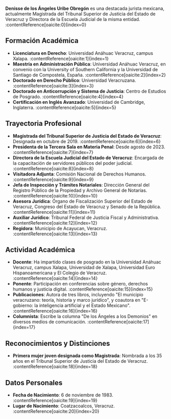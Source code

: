 **Denisse de los Ángeles Uribe Obregón** es una destacada jurista mexicana, actualmente Magistrada del Tribunal Superior de Justicia del Estado de Veracruz y Directora de la Escuela Judicial de la misma entidad. :contentReference[oaicite:0]{index=0}

## Formación Académica

- **Licenciatura en Derecho**: Universidad Anáhuac Veracruz, campus Xalapa. :contentReference[oaicite:1]{index=1}
- **Maestría en Administración Pública**: Universidad Anáhuac Veracruz, en convenio con la University of Southern California y la Universidad de Santiago de Compostela, España. :contentReference[oaicite:2]{index=2}
- **Doctorado en Derecho Público**: Universidad Veracruzana. :contentReference[oaicite:3]{index=3}
- **Doctorado en Anticorrupción y Sistema de Justicia**: Centro de Estudios de Posgrado. :contentReference[oaicite:4]{index=4}
- **Certificación en Inglés Avanzado**: Universidad de Cambridge, Inglaterra. :contentReference[oaicite:5]{index=5}

## Trayectoria Profesional

- **Magistrada del Tribunal Superior de Justicia del Estado de Veracruz**: Designada en octubre de 2019. :contentReference[oaicite:6]{index=6}
- **Presidenta de la Tercera Sala en Materia Penal**: Desde agosto de 2023. :contentReference[oaicite:7]{index=7}
- **Directora de la Escuela Judicial del Estado de Veracruz**: Encargada de la capacitación de servidores públicos del poder judicial. :contentReference[oaicite:8]{index=8}
- **Visitadora Adjunta**: Comisión Nacional de Derechos Humanos. :contentReference[oaicite:9]{index=9}
- **Jefa de Inspección y Trámites Notariales**: Dirección General del Registro Público de la Propiedad y Archivo General de Notarías. :contentReference[oaicite:10]{index=10}
- **Asesora Jurídica**: Órgano de Fiscalización Superior del Estado de Veracruz, Congreso del Estado de Veracruz y Senado de la República. :contentReference[oaicite:11]{index=11}
- **Auxiliar Jurídico**: Tribunal Federal de Justicia Fiscal y Administrativa. :contentReference[oaicite:12]{index=12}
- **Regidora**: Municipio de Acayucan, Veracruz. :contentReference[oaicite:13]{index=13}

## Actividad Académica

- **Docente**: Ha impartido clases de posgrado en la Universidad Anáhuac Veracruz, campus Xalapa, Universidad de Xalapa, Universidad Euro Hispanoamericana y El Colegio de Veracruz. :contentReference[oaicite:14]{index=14}
- **Ponente**: Participación en conferencias sobre género, derechos humanos y justicia digital. :contentReference[oaicite:15]{index=15}
- **Publicaciones**: Autora de tres libros, incluyendo "El municipio veracruzano: teoría, historia y marco jurídico", y coautora en "E-gobierno: la inteligencia artificial y el Estado Mexicano". :contentReference[oaicite:16]{index=16}
- **Columnista**: Escribe la columna "De los Ángeles a los Demonios" en diversos medios de comunicación. :contentReference[oaicite:17]{index=17}

## Reconocimientos y Distinciones

- **Primera mujer joven designada como Magistrada**: Nombrada a los 35 años en el Tribunal Superior de Justicia del Estado de Veracruz. :contentReference[oaicite:18]{index=18}

## Datos Personales

- **Fecha de Nacimiento**: 6 de noviembre de 1983. :contentReference[oaicite:19]{index=19}
- **Lugar de Nacimiento**: Coatzacoalcos, Veracruz. :contentReference[oaicite:20]{index=20}